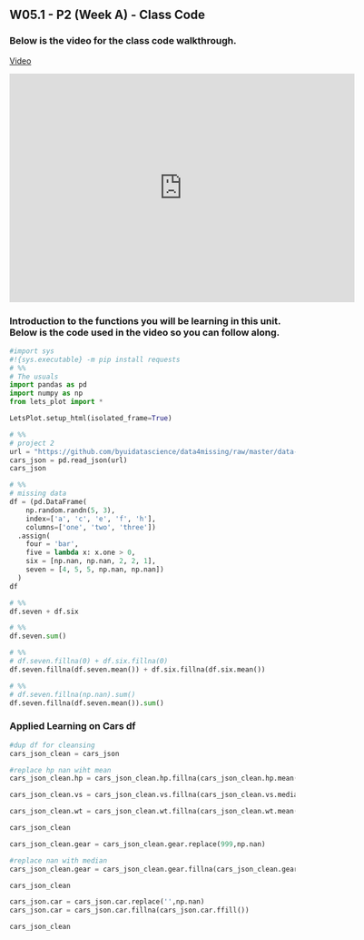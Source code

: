 ## W05.1 - P2 (Week A) - Class Code

### Below is the video for the class code walkthrough.
[Video](https://cdnapisec.kaltura.com/p/1157612/sp/115761200/embedIframeJs/uiconf_id/41338032/partner_id/1157612?iframeembed=true&playerId=kaltura_player&entry_id=1_0ufazfsc&flashvars[localizationCode]=en&amp;flashvars[sideBarContainer.plugin]=true&amp;flashvars[sideBarContainer.position]=left&amp;flashvars[sideBarContainer.clickToClose]=true&amp;flashvars[chapters.plugin]=true&amp;flashvars[chapters.layout]=vertical&amp;flashvars[chapters.thumbnailRotator]=false&amp;flashvars[streamSelector.plugin]=true&amp;flashvars[EmbedPlayer.SpinnerTarget]=videoHolder&amp;flashvars[dualScreen.plugin]=true&amp;flashvars[Kaltura.addCrossoriginToIframe]=true&amp;&wid=1_7ila7wss)

```{=html}
<iframe id="kaltura_player" src="https://cdnapisec.kaltura.com/p/1157612/sp/115761200/embedIframeJs/uiconf_id/41338032/partner_id/1157612?iframeembed=true&playerId=kaltura_player&entry_id=1_0ufazfsc&flashvars[localizationCode]=en&amp;flashvars[sideBarContainer.plugin]=true&amp;flashvars[sideBarContainer.position]=left&amp;flashvars[sideBarContainer.clickToClose]=true&amp;flashvars[chapters.plugin]=true&amp;flashvars[chapters.layout]=vertical&amp;flashvars[chapters.thumbnailRotator]=false&amp;flashvars[streamSelector.plugin]=true&amp;flashvars[EmbedPlayer.SpinnerTarget]=videoHolder&amp;flashvars[dualScreen.plugin]=true&amp;flashvars[Kaltura.addCrossoriginToIframe]=true&amp;&wid=1_7ila7wss" width="608" height="402" allowfullscreen webkitallowfullscreen mozAllowFullScreen allow="autoplay *; fullscreen *; encrypted-media *" sandbox="allow-downloads allow-forms allow-same-origin allow-scripts allow-top-navigation allow-pointer-lock allow-popups allow-modals allow-orientation-lock allow-popups-to-escape-sandbox allow-presentation allow-top-navigation-by-user-activation" frameborder="0" title="W04.1 - Cleansing Intro"></iframe>
```

### Introduction to the functions you will be learning in this unit. Below is the code used in the video so you can follow along.

```python
#import sys
#!{sys.executable} -m pip install requests
# %%
# The usuals
import pandas as pd
import numpy as np
from lets_plot import *

LetsPlot.setup_html(isolated_frame=True)
```

```python
# %%
# project 2
url = "https://github.com/byuidatascience/data4missing/raw/master/data-raw/mtcars_missing/mtcars_missing.json"
cars_json = pd.read_json(url)
cars_json
```

```python
# %%
# missing data
df = (pd.DataFrame(
    np.random.randn(5, 3), 
    index=['a', 'c', 'e', 'f', 'h'],
    columns=['one', 'two', 'three'])
  .assign(
    four = 'bar', 
    five = lambda x: x.one > 0,
    six = [np.nan, np.nan, 2, 2, 1],
    seven = [4, 5, 5, np.nan, np.nan])
  )
df
```

```python
# %%
df.seven + df.six
```

```python
# %%
df.seven.sum()
```

```python
# %%
# df.seven.fillna(0) + df.six.fillna(0)
df.seven.fillna(df.seven.mean()) + df.six.fillna(df.six.mean())
```

```python
# %%
# df.seven.fillna(np.nan).sum()
df.seven.fillna(df.seven.mean()).sum()
```

### Applied Learning on Cars df
```python
#dup df for cleansing
cars_json_clean = cars_json

#replace hp nan wiht mean
cars_json_clean.hp = cars_json_clean.hp.fillna(cars_json_clean.hp.mean())

cars_json_clean.vs = cars_json_clean.vs.fillna(cars_json_clean.vs.median())

cars_json_clean.wt = cars_json_clean.wt.fillna(cars_json_clean.wt.mean())

cars_json_clean
```

```python
cars_json_clean.gear = cars_json_clean.gear.replace(999,np.nan)

#replace nan with median
cars_json_clean.gear = cars_json_clean.gear.fillna(cars_json_clean.gear.median())

cars_json_clean
```

```python
cars_json.car = cars_json.car.replace('',np.nan)
cars_json.car = cars_json.car.fillna(cars_json.car.ffill())

cars_json_clean
```